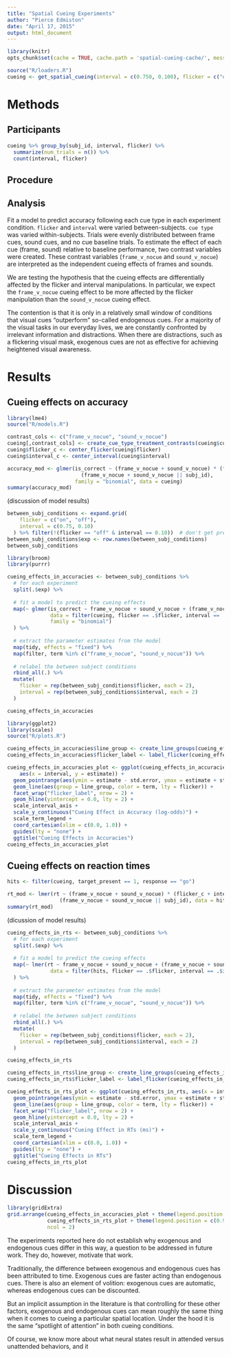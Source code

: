 ```yaml
---
title: "Spatial Cueing Experiments"
author: "Pierce Edmiston"
date: "April 17, 2015"
output: html_document
---
```

```r
library(knitr)
opts_chunk$set(cache = TRUE, cache.path = 'spatial-cueing-cache/', message = FALSE, warning = FALSE, echo = FALSE)
```

```r
source("R/loaders.R")
cueing <- get_spatial_cueing(interval = c(0.750, 0.100), flicker = c("on", "off"))
```

# Methods

## Participants

```r
cueing %>% group_by(subj_id, interval, flicker) %>%
  summarize(num_trials = n()) %>%
  count(interval, flicker)
```

## Procedure

## Analysis

Fit a model to predict accuracy following each cue type in each experiment condition. 
`flicker` and `interval` were varied between-subjects. `cue type` was
varied within-subjects. Trials were evenly distributed between frame cues,
sound cues, and no cue baseline trials. To estimate the effect of each
cue (frame, sound) relative to baseline performance, two contrast variables
were created. These contrast variables (`frame_v_nocue` and `sound_v_nocue`)
are interpreted as the independent cueing effects of frames and sounds.

We are testing the hypothesis that the cueing effects are differentially
affected by the flicker and interval manipulations. In particular, we 
expect the `frame_v_nocue` cueing effect to be more affected by the
flicker manipulation than the `sound_v_nocue` cueing effect.

The contention is that it is only in a relatively small window of conditions
that visual cues "outperform" so-called endogenous cues. For a majority
of the visual tasks in our everyday lives, we are constantly confronted
by irrelevant information and distractions. When there are distractions,
such as a flickering visual mask, exogenous cues are not as effective for
achieving heightened visual awareness.

# Results

## Cueing effects on accuracy

```r
library(lme4)
source("R/models.R")

contrast_cols <- c("frame_v_nocue", "sound_v_nocue")
cueing[,contrast_cols] <- create_cue_type_treatment_contrasts(cueing$cue_type)
cueing$flicker_c <- center_flicker(cueing$flicker)
cueing$interval_c <- center_interval(cueing$interval)

accuracy_mod <- glmer(is_correct ~ (frame_v_nocue + sound_v_nocue) * (flicker_c + interval_c) + 
                        (frame_v_nocue + sound_v_nocue || subj_id),
                      family = "binomial", data = cueing)
summary(accuracy_mod)
```

(discussion of model results)

```r
between_subj_conditions <- expand.grid(
    flicker = c("on", "off"),
    interval = c(0.75, 0.10)
  ) %>% filter(!(flicker == "off" & interval == 0.10))  # don't get preds for missing exp
between_subj_conditions$exp <- row.names(between_subj_conditions)
between_subj_conditions
```

```r
library(broom)
library(purrr)

cueing_effects_in_accuracies <- between_subj_conditions %>% 
  # for each experiment
  split(.$exp) %>%
  
  # fit a model to predict the cueing effects
  map(~ glmer(is_correct ~ frame_v_nocue + sound_v_nocue + (frame_v_nocue + sound_v_nocue || subj_id),
              data = filter(cueing, flicker == .$flicker, interval == .$interval),
              family = "binomial")
  ) %>%
  
  # extract the parameter estimates from the model
  map(tidy, effects = "fixed") %>%
  map(filter, term %in% c("frame_v_nocue", "sound_v_nocue")) %>%
  
  # relabel the between subject conditions
  rbind_all(.) %>%
  mutate(
    flicker = rep(between_subj_conditions$flicker, each = 2),
    interval = rep(between_subj_conditions$interval, each = 2)
  )

cueing_effects_in_accuracies
```

```r
library(ggplot2)
library(scales)
source("R/plots.R")

cueing_effects_in_accuracies$line_group <- create_line_groups(cueing_effects_in_accuracies)
cueing_effects_in_accuracies$flicker_label <- label_flicker(cueing_effects_in_accuracies$flicker)

cueing_effects_in_accuracies_plot <- ggplot(cueing_effects_in_accuracies, 
    aes(x = interval, y = estimate)) +
  geom_pointrange(aes(ymin = estimate - std.error, ymax = estimate + std.error, color = term)) +
  geom_line(aes(group = line_group, color = term, lty = flicker)) +
  facet_wrap("flicker_label", nrow = 2) +
  geom_hline(yintercept = 0.0, lty = 2) +
  scale_interval_axis +
  scale_y_continuous("Cueing Effect in Accuracy (log-odds)") +
  scale_term_legend +
  coord_cartesian(xlim = c(0.0, 1.0)) +
  guides(lty = "none") +
  ggtitle("Cueing Effects in Accuracies")
cueing_effects_in_accuracies_plot
```

## Cueing effects on reaction times

```r
hits <- filter(cueing, target_present == 1, response == "go")

rt_mod <- lmer(rt ~ (frame_v_nocue + sound_v_nocue) * (flicker_c + interval_c) +
                 (frame_v_nocue + sound_v_nocue || subj_id), data = hits)
summary(rt_mod)
```

(dicussion of model results)

```r
cueing_effects_in_rts <- between_subj_conditions %>% 
  # for each experiment
  split(.$exp) %>%
  
  # fit a model to predict the cueing effects
  map(~ lmer(rt ~ frame_v_nocue + sound_v_nocue + (frame_v_nocue + sound_v_nocue || subj_id),
              data = filter(hits, flicker == .$flicker, interval == .$interval))
  ) %>%
  
  # extract the parameter estimates from the model
  map(tidy, effects = "fixed") %>%
  map(filter, term %in% c("frame_v_nocue", "sound_v_nocue")) %>%
  
  # relabel the between subject conditions
  rbind_all(.) %>%
  mutate(
    flicker = rep(between_subj_conditions$flicker, each = 2),
    interval = rep(between_subj_conditions$interval, each = 2)
  )

cueing_effects_in_rts
```

```r
cueing_effects_in_rts$line_group <- create_line_groups(cueing_effects_in_rts)
cueing_effects_in_rts$flicker_label <- label_flicker(cueing_effects_in_rts$flicker)

cueing_effects_in_rts_plot <- ggplot(cueing_effects_in_rts, aes(x = interval, y = estimate)) +
  geom_pointrange(aes(ymin = estimate - std.error, ymax = estimate + std.error, color = term)) +
  geom_line(aes(group = line_group, color = term, lty = flicker)) +
  facet_wrap("flicker_label", nrow = 2) +
  geom_hline(yintercept = 0.0, lty = 2) +
  scale_interval_axis +
  scale_y_continuous("Cueing Effect in RTs (ms)") +
  scale_term_legend +
  coord_cartesian(xlim = c(0.0, 1.0)) +
  guides(lty = "none") +
  ggtitle("Cueing Effects in RTs")
cueing_effects_in_rts_plot
```

# Discussion

```r
library(gridExtra)
grid.arrange(cueing_effects_in_accuracies_plot + theme(legend.position = "none"), 
             cueing_effects_in_rts_plot + theme(legend.position = c(0.92, 0.8)),
             ncol = 2)
```

The experiments reported here do not establish why exogenous and endogenous
cues differ in this way, a question to be addressed in future work. They
do, however, motivate that work.

Traditionally, the difference between exogenous and endogenous cues has been
attributed to time. Exogenous cues are faster acting than
endogenous cues. There is also an element of volition: exogenous cues are 
automatic, whereas endogenous cues can be discounted.

But an implicit assumption in the literature is that controlling for these
other factors, exogenous and endogenous cues can mean roughly the same thing
when it comes to cueing a particular spatial location. Under the hood it is
the same "spotlight of attention" in both cueing conditions.

Of course, we know more about what neural states result in 
attended versus unattended behaviors, and it 
